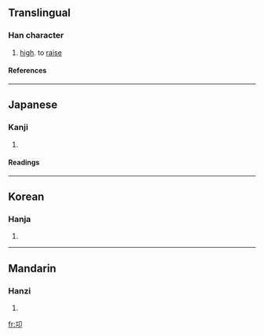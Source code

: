 ==Translingual==
===Han character===
{{Han char|rad=卩|as=03|sn=5|four=|canj=一尸中 (MSL)}}
# [[high]]. to [[raise]]
====References====
{{Han ref|kx=0159.030|dkj=02845|dj=0363.130|hdz=10311.030|uh=536D|ud=21357}}
----
==Japanese==
===Kanji===
{{ja-kanji|grade=|rs=卩03}}
# {{defn|Japanese}} 
====Readings====
{{ja-readings|on=[[きょう]] (kyō)|kun=}}
----
==Korean==
===Hanja===
{{ko-hanja|hangeul=공|rv=gong|mr=kong}}
# {{defn|Korean}}
----
==Mandarin==
===Hanzi===
{{cmn-hanzi|pin=[[qióng]] (qiong2), [[wéi]] (wei2)|wg=ch'iung<sup>2</sup>, wei<sup>2</sup>}}
# {{defn|Mandarin}}

[[fr:卭]]